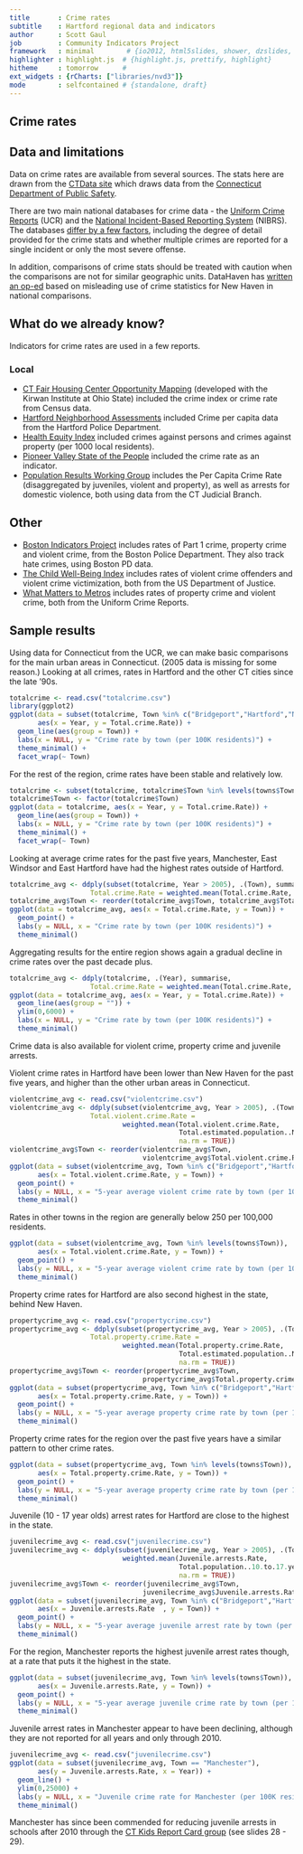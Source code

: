 ```yaml
---
title       : Crime rates
subtitle    : Hartford regional data and indicators
author      : Scott Gaul
job         : Community Indicators Project
framework   : minimal        # {io2012, html5slides, shower, dzslides, ...}
highlighter : highlight.js  # {highlight.js, prettify, highlight}
hitheme     : tomorrow      # 
ext_widgets : {rCharts: ["libraries/nvd3"]} 
mode        : selfcontained # {standalone, draft}
---
```


## Crime rates

## Data and limitations

Data on crime rates are available from several sources. The stats here are drawn from the [CTData site](http://ctdata.org/catalog) which draws data from the [Connecticut Department of Public Safety](http://ctdatahaven.org/know/index.php/Juvenile%20arrests,%20Total%20arrests,%2010%20to%2017%20years,%20Rate%20%28per%20100,000%29). 

There are two main national databases for crime data - the [Uniform Crime Reports](http://www.dpsdata.ct.gov/dps/ucr/ucr.aspx) (UCR) and the [National Incident-Based Reporting System](http://www2.fbi.gov/ucr/faqs.htm) (NIBRS). The databases [differ by a few factors](http://blog.spotcrime.com/2012/03/difference-between-ucr-and-nibrs.html), including the degree of detail provided for the crime stats and whether multiple crimes are reported for a single incident or only the most severe offense.  

In addition, comparisons of crime stats should be treated with caution when the comparisons are not for similar geographic units. DataHaven has [written an op-ed](http://www.ctdatahaven.org/blog/2011/06/public_safety_new_haven/) based on misleading use of crime statistics for New Haven in national comparisons.

## What do we already know?

Indicators for crime rates are used in a few reports. 

### Local

* [CT Fair Housing Center Opportunity Mapping](http://www.ctfairhousing.org/people-place-and-opportunity-report/) (developed with the Kirwan Institute at Ohio State) included the crime index or crime rate from Census data.
* [Hartford Neighborhood Assessments](http://courantblogs.com/cityline/wp-content/uploads/2013/04/Hartford-Neighborhood-Assessment.pdf) included Crime per capita data from the	Hartford Police Department. 
* [Health Equity Index](http://www.cadh.org/health-equity/health-equity-index.html) included crimes against persons and crimes against property (per 1000 local residents).
* [Pioneer Valley State of the People](http://pvpc.org/resources/datastats/state-of-people/stateofthepeople2013.pdf) included the crime rate as an indicator.
* [Population Results Working Group](http://www.ct.gov/opm/cwp/view.asp?a=2998&Q=490946) includes the Per Capita Crime Rate (disaggregated by juveniles, violent and property), as well as arrests for domestic violence, both using data from the CT Judicial Branch.

## Other

* [Boston Indicators Project](http://www.bostonindicators.org/) includes rates of Part 1 crime, property crime and violent crime, from the Boston Police Department. They also track hate crimes, using Boston PD data. 
* [The Child Well-Being Index](http://fcd-us.org/our-work/child-well-being-index-cwi) includes rates of violent crime offenders	and violent crime victimization, both from the US Department of Justice. 
* [What Matters to Metros](http://www.futurefundneo.org/whatmatters) includes rates of property crime and violent crime, both from the Uniform Crime Reports. 

## Sample results

Using data for Connecticut from the UCR, we can make basic comparisons for the main urban areas in Connecticut. (2005 data is missing for some reason.) Looking at all crimes, rates in Hartford and the other CT cities since the late '90s. 

```r
totalcrime <- read.csv("totalcrime.csv")
library(ggplot2)
ggplot(data = subset(totalcrime, Town %in% c("Bridgeport","Hartford","New Haven","New London","Stamford","Waterbury")), 
       aes(x = Year, y = Total.crime.Rate)) + 
  geom_line(aes(group = Town)) +
  labs(x = NULL, y = "Crime rate by town (per 100K residents)") +
  theme_minimal() + 
  facet_wrap(~ Town)
```

For the rest of the region, crime rates have been stable and relatively low. 

```r
totalcrime <- subset(totalcrime, totalcrime$Town %in% levels(towns$Town))
totalcrime$Town <- factor(totalcrime$Town)
ggplot(data = totalcrime, aes(x = Year, y = Total.crime.Rate)) + 
  geom_line(aes(group = Town)) +
  labs(x = NULL, y = "Crime rate by town (per 100K residents)") +
  theme_minimal() + 
  facet_wrap(~ Town)
```

Looking at average crime rates for the past five years, Manchester, East Windsor and East Hartford have had the highest rates outside of Hartford. 

```r
totalcrime_avg <- ddply(subset(totalcrime, Year > 2005), .(Town), summarise, 
                    Total.crime.Rate = weighted.mean(Total.crime.Rate, Total.estimated.population..Number, na.rm = TRUE))
totalcrime_avg$Town <- reorder(totalcrime_avg$Town, totalcrime_avg$Total.crime.Rate)
ggplot(data = totalcrime_avg, aes(x = Total.crime.Rate, y = Town)) + 
  geom_point() +
  labs(y = NULL, x = "Crime rate by town (per 100K residents)") +
  theme_minimal()
```

Aggregating results for the entire region shows again a gradual decline in crime rates over the past decade plus. 

```r
totalcrime_avg <- ddply(totalcrime, .(Year), summarise, 
                    Total.crime.Rate = weighted.mean(Total.crime.Rate, Total.estimated.population..Number))
ggplot(data = totalcrime_avg, aes(x = Year, y = Total.crime.Rate)) + 
  geom_line(aes(group = "")) +
  ylim(0,6000) + 
  labs(x = NULL, y = "Crime rate by town (per 100K residents)") +
  theme_minimal()
```

Crime data is also available for violent crime, property crime and juvenile arrests. 

Violent crime rates in Hartford have been lower than New Haven for the past five years, and higher than the other urban areas in Connecticut.

```r
violentcrime_avg <- read.csv("violentcrime.csv")
violentcrime_avg <- ddply(subset(violentcrime_avg, Year > 2005), .(Town), summarise, 
                    Total.violent.crime.Rate = 
                            weighted.mean(Total.violent.crime.Rate, 
                                          Total.estimated.population..Number, 
                                          na.rm = TRUE))
violentcrime_avg$Town <- reorder(violentcrime_avg$Town, 
                                 violentcrime_avg$Total.violent.crime.Rate)
ggplot(data = subset(violentcrime_avg, Town %in% c("Bridgeport","Hartford","New Haven","New London","Stamford","Waterbury")), 
       aes(x = Total.violent.crime.Rate, y = Town)) + 
  geom_point() +
  labs(y = NULL, x = "5-year average violent crime rate by town (per 100K residents)") +
  theme_minimal()
```

Rates in other towns in the region are generally below 250 per 100,000 residents.  

```r
ggplot(data = subset(violentcrime_avg, Town %in% levels(towns$Town)), 
       aes(x = Total.violent.crime.Rate, y = Town)) + 
  geom_point() +
  labs(y = NULL, x = "5-year average violent crime rate by town (per 100K residents)") +
  theme_minimal()
```

Property crime rates for Hartford are also second highest in the state, behind New Haven. 

```r
propertycrime_avg <- read.csv("propertycrime.csv")
propertycrime_avg <- ddply(subset(propertycrime_avg, Year > 2005), .(Town), summarise, 
                    Total.property.crime.Rate = 
                            weighted.mean(Total.property.crime.Rate, 
                                          Total.estimated.population..Number, 
                                          na.rm = TRUE))
propertycrime_avg$Town <- reorder(propertycrime_avg$Town, 
                                 propertycrime_avg$Total.property.crime.Rate)
ggplot(data = subset(propertycrime_avg, Town %in% c("Bridgeport","Hartford","New Haven","New London","Stamford","Waterbury")), 
       aes(x = Total.property.crime.Rate, y = Town)) + 
  geom_point() +
  labs(y = NULL, x = "5-year average property crime rate by town (per 100K residents)") +
  theme_minimal()
```

Property crime rates for the region over the past five years have a similar pattern to other crime rates. 

```r
ggplot(data = subset(propertycrime_avg, Town %in% levels(towns$Town)), 
       aes(x = Total.property.crime.Rate, y = Town)) + 
  geom_point() +
  labs(y = NULL, x = "5-year average property crime rate by town (per 100K residents)") +
  theme_minimal()
```

Juvenile (10 - 17 year olds) arrest rates for Hartford are close to the highest in the state. 

```r
juvenilecrime_avg <- read.csv("juvenilecrime.csv")
juvenilecrime_avg <- ddply(subset(juvenilecrime_avg, Year > 2005), .(Town),summarise, Juvenile.arrests.Rate = 
                            weighted.mean(Juvenile.arrests.Rate, 
                                          Total.population..10.to.17.years..Number, 
                                          na.rm = TRUE))
juvenilecrime_avg$Town <- reorder(juvenilecrime_avg$Town, 
                                 juvenilecrime_avg$Juvenile.arrests.Rate)
ggplot(data = subset(juvenilecrime_avg, Town %in% c("Bridgeport","Hartford","New Haven","New London","Stamford","Waterbury")), 
       aes(x = Juvenile.arrests.Rate  , y = Town)) + 
  geom_point() +
  labs(y = NULL, x = "5-year average juvenile arrest rate by town (per 100K residents)") +
  theme_minimal()
```

For the region, Manchester reports the highest juvenile arrest rates though, at a rate that puts it the highest in the state. 

```r
ggplot(data = subset(juvenilecrime_avg, Town %in% levels(towns$Town)), 
       aes(x = Juvenile.arrests.Rate, y = Town)) + 
  geom_point() +
  labs(y = NULL, x = "5-year average juvenile crime rate by town (per 100K residents)") +
  theme_minimal()
```

Juvenile arrest rates in Manchester appear to have been declining, although they are not reported for all years and only through 2010. 

```r
juvenilecrime_avg <- read.csv("juvenilecrime.csv")
ggplot(data = subset(juvenilecrime_avg, Town == "Manchester"), 
       aes(y = Juvenile.arrests.Rate, x = Year)) + 
  geom_line() +
  ylim(0,25000) + 
  labs(y = NULL, x = "Juvenile crime rate for Manchester (per 100K residents)") +
  theme_minimal()
```

Manchester has since been commended for reducing juvenile arrests in schools after 2010 through the [CT Kids Report Card group](http://www.cga.ct.gov/kid/rba/Docs/2013/CTKids%20Annual%20Update%20Presentation%201-15-13.pdf) (see slides 28 - 29).
